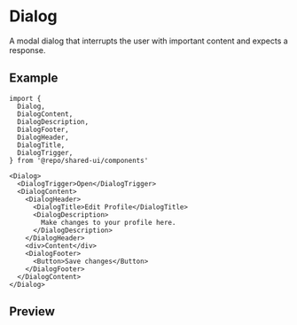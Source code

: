 
<Meta of={Stories} />

# Dialog

A modal dialog that interrupts the user with important content and expects a response.

## Example

```tsx
import {
  Dialog,
  DialogContent,
  DialogDescription,
  DialogFooter,
  DialogHeader,
  DialogTitle,
  DialogTrigger,
} from '@repo/shared-ui/components'

<Dialog>
  <DialogTrigger>Open</DialogTrigger>
  <DialogContent>
    <DialogHeader>
      <DialogTitle>Edit Profile</DialogTitle>
      <DialogDescription>
        Make changes to your profile here.
      </DialogDescription>
    </DialogHeader>
    <div>Content</div>
    <DialogFooter>
      <Button>Save changes</Button>
    </DialogFooter>
  </DialogContent>
</Dialog>
```

## Preview

<Primary />
